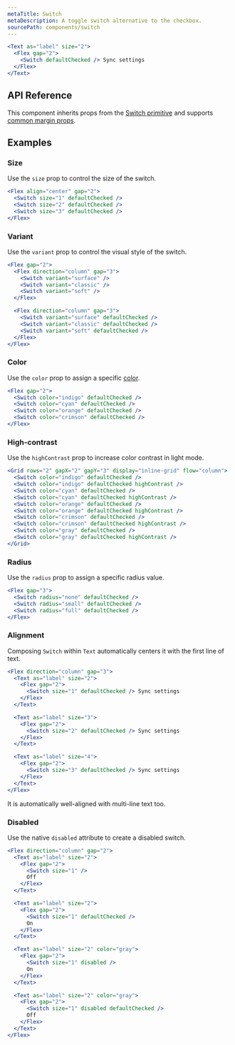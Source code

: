 ```yaml
---
metaTitle: Switch
metaDescription: A toggle switch alternative to the checkbox.
sourcePath: components/switch
---
```


```jsx live=true
<Text as="label" size="2">
  <Flex gap="2">
    <Switch defaultChecked /> Sync settings
  </Flex>
</Text>
```

## API Reference

This component inherits props from the [Switch primitive](/primitives/docs/components/switch) and supports [common margin props](/themes/docs/theme/layout#margin-props).

<ThemesPropsTable name="switch" />

## Examples

### Size

Use the `size` prop to control the size of the switch.

```jsx live=true
<Flex align="center" gap="2">
  <Switch size="1" defaultChecked />
  <Switch size="2" defaultChecked />
  <Switch size="3" defaultChecked />
</Flex>
```

### Variant

Use the `variant` prop to control the visual style of the switch.

```jsx live=true scroll=true
<Flex gap="2">
  <Flex direction="column" gap="3">
    <Switch variant="surface" />
    <Switch variant="classic" />
    <Switch variant="soft" />
  </Flex>

  <Flex direction="column" gap="3">
    <Switch variant="surface" defaultChecked />
    <Switch variant="classic" defaultChecked />
    <Switch variant="soft" defaultChecked />
  </Flex>
</Flex>
```

### Color

Use the `color` prop to assign a specific [color](/themes/docs/theme/color).

```jsx live=true
<Flex gap="2">
  <Switch color="indigo" defaultChecked />
  <Switch color="cyan" defaultChecked />
  <Switch color="orange" defaultChecked />
  <Switch color="crimson" defaultChecked />
</Flex>
```

### High-contrast

Use the `highContrast` prop to increase color contrast in light mode.

```jsx live=true
<Grid rows="2" gapX="2" gapY="3" display="inline-grid" flow="column">
  <Switch color="indigo" defaultChecked />
  <Switch color="indigo" defaultChecked highContrast />
  <Switch color="cyan" defaultChecked />
  <Switch color="cyan" defaultChecked highContrast />
  <Switch color="orange" defaultChecked />
  <Switch color="orange" defaultChecked highContrast />
  <Switch color="crimson" defaultChecked />
  <Switch color="crimson" defaultChecked highContrast />
  <Switch color="gray" defaultChecked />
  <Switch color="gray" defaultChecked highContrast />
</Grid>
```

### Radius

Use the `radius` prop to assign a specific radius value.

```jsx live=true
<Flex gap="3">
  <Switch radius="none" defaultChecked />
  <Switch radius="small" defaultChecked />
  <Switch radius="full" defaultChecked />
</Flex>
```

### Alignment

Composing `Switch` within `Text` automatically centers it with the first line of text.

```jsx live="true"
<Flex direction="column" gap="3">
  <Text as="label" size="2">
    <Flex gap="2">
      <Switch size="1" defaultChecked /> Sync settings
    </Flex>
  </Text>

  <Text as="label" size="3">
    <Flex gap="2">
      <Switch size="2" defaultChecked /> Sync settings
    </Flex>
  </Text>

  <Text as="label" size="4">
    <Flex gap="2">
      <Switch size="3" defaultChecked /> Sync settings
    </Flex>
  </Text>
</Flex>
```

It is automatically well-aligned with multi-line text too.

### Disabled

Use the native `disabled` attribute to create a disabled switch.

```jsx live="true"
<Flex direction="column" gap="2">
  <Text as="label" size="2">
    <Flex gap="2">
      <Switch size="1" />
      Off
    </Flex>
  </Text>

  <Text as="label" size="2">
    <Flex gap="2">
      <Switch size="1" defaultChecked />
      On
    </Flex>
  </Text>

  <Text as="label" size="2" color="gray">
    <Flex gap="2">
      <Switch size="1" disabled />
      On
    </Flex>
  </Text>

  <Text as="label" size="2" color="gray">
    <Flex gap="2">
      <Switch size="1" disabled defaultChecked />
      Off
    </Flex>
  </Text>
</Flex>
```
